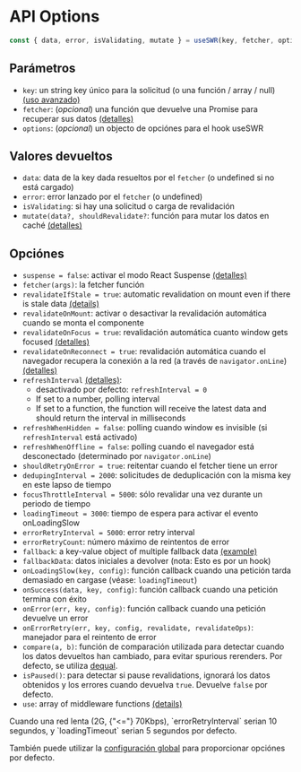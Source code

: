 
# API Options

```js
const { data, error, isValidating, mutate } = useSWR(key, fetcher, options);
```

## Parámetros

-   `key`: un string key único para la solicitud (o una función / array / null)
    [(uso avanzado)](/docs/conditional-fetching)
-   `fetcher`: (_opcional_) una función que devuelve una Promise para recuperar
    sus datos [(detalles)](/docs/data-fetching)
-   `options`: (_opcional_) un objecto de opciónes para el hook useSWR

## Valores devueltos

-   `data`: data de la key dada resueltos por el `fetcher` (o undefined si no está
    cargado)
-   `error`: error lanzado por el `fetcher` (o undefined)
-   `isValidating`: si hay una solicitud o carga de revalidación
-   `mutate(data?, shouldRevalidate?`: función para mutar los datos en caché
    [(detalles)](/docs/mutation)

## Opciónes

-   `suspense = false`: activar el modo React Suspense
    [(detalles)](/docs/suspense)
-   `fetcher(args)`: la fetcher función
-   `revalidateIfStale = true`: automatic revalidation on mount even if there is
    stale data [(details)](/docs/revalidation#disable-automatic-revalidations)
-   `revalidateOnMount`: activar o desactivar la revalidación automática cuando se
    monta el componente
-   `revalidateOnFocus = true`: revalidación automática cuanto window gets focused
    [(detalles)](/docs/revalidation)
-   `revalidateOnReconnect = true`: revalidación automática cuando el navegador
    recupera la conexión a la red (a través de `navigator.onLine`)
    [(detalles)](/docs/revalidation)
-   `refreshInterval` [(detalles)](/docs/revalidation):
    -   desactivado por defecto: `refreshInterval = 0`
    -   If set to a number, polling interval
    -   If set to a function, the function will receive the latest data and should
        return the interval in milliseconds
-   `refreshWhenHidden = false`: polling cuando window es invisible (si
    `refreshInterval` está activado)
-   `refreshWhenOffline = false`: polling cuando el navegador está desconectado
    (determinado por `navigator.onLine`)
-   `shouldRetryOnError = true`: reitentar cuando el fetcher tiene un error
-   `dedupingInterval = 2000`: solicitudes de deduplicación con la misma key en
    este lapso de tiempo
-   `focusThrottleInterval = 5000`: sólo revalidar una vez durante un periodo de
    tiempo
-   `loadingTimeout = 3000`: tiempo de espera para activar el evento onLoadingSlow
-   `errorRetryInterval = 5000`: error retry interval
-   `errorRetryCount`: número máximo de reintentos de error
-   `fallback`: a key-value object of multiple fallback data
    [(example)](/docs/with-nextjs)
-   `fallbackData`: datos iniciales a devolver (nota: Esto es por un hook)
-   `onLoadingSlow(key, config)`: función callback cuando una petición tarda
    demasiado en cargase (véase: `loadingTimeout`)
-   `onSuccess(data, key, config)`: función callback cuando una petición termina
    con éxito
-   `onError(err, key, config)`: función callback cuando una petición devuelve un
    error
-   `onErrorRetry(err, key, config, revalidate, revalidateOps)`: manejador para el
    reintento de error
-   `compare(a, b)`: función de comparación utilizada para detectar cuando los
    datos devueltos han cambiado, para evitar spurious rerenders. Por defecto, se
    utiliza [dequal](https://github.com/lukeed/dequal).
-   `isPaused()`: para detectar si pause revalidations, ignorará los datos
    obtenidos y los errores cuando devuelva `true`. Devuelve `false` por defecto.
-   `use`: array of middleware functions [(details)](/docs/middleware)

<Callout emoji="💡">
    Cuando una red lenta (2G, {"<="} 70Kbps), `errorRetryInterval` serian 10 segundos, y `loadingTimeout` serian 5 segundos por defecto.
</Callout>

También puede utilizar la [configuración global](/docs/global-configuration)
para proporcionar opciónes por defecto.
